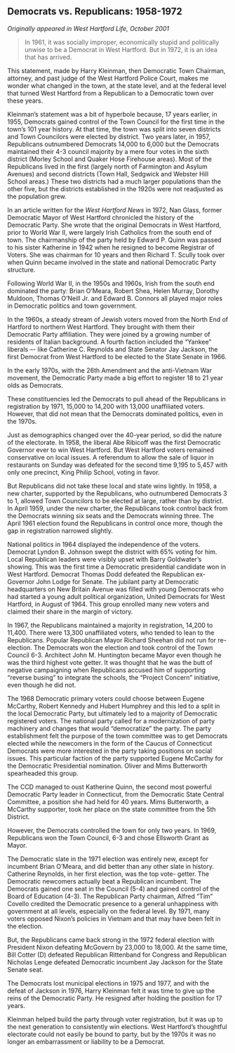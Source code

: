 ## Democrats vs. Republicans: 1958-1972 {-}

*Originally appeared in West Hartford Life, October 2001*

> In 1961, it was socially improper, economically stupid and politically unwise to be a Democrat in West Hartford. But in 1972, it is an idea that has arrived.

This statement, made by Harry Kleinman, then Democratic Town Chairman, attorney, and past judge of the West Hartford Police Court, makes me wonder what changed in the town, at the state level, and at the federal level that turned West Hartford from a Republican to a Democratic town over these years.

Kleinman’s statement was a bit of hyperbole because, 17 years earlier, in 1955, Democrats gained control of the Town Council for the first time in the town’s 101 year history. At that time, the town was split into seven districts and Town Councilors were elected by district. Two years later, in 1957, Republicans outnumbered Democrats 14,000 to 6,000 but the Democrats maintained their 4-3 council majority by a mere four votes in the sixth district (Morley School and Quaker Hose Firehouse areas). Most of the Republicans lived in the first (largely north of Farmington and Asylum Avenues) and second districts (Town Hall, Sedgwick and Webster Hill School areas.) These two districts had a much larger populations than the other five, but the districts established in the 1920s were not readjusted as the population grew.

In an article written for the *West Hartford News* in 1972, Nan Glass, former Democratic Mayor of West Hartford chronicled the history of the Democratic Party. She wrote that the original Democrats in West Hartford, prior to World War II, were largely Irish Catholics from the south end of town. The chairmanship of the party held by Edward P. Quinn was passed to his sister Katherine in 1942 when he resigned to become Registrar of Voters. She was chairman for 10 years and then Richard T. Scully took over when Quinn became involved in the state and national Democratic Party structure.

Following World War II, in the 1950s and 1960s, Irish from the south end dominated the party: Brian O’Meara, Robert Shea, Helen Murray, Dorothy Muldoon, Thomas O’Neill Jr. and Edward B. Connors all played major roles in Democratic politics and town government.

In the 1960s, a steady stream of Jewish voters moved from the North End of Hartford to northern West Hartford. They brought with them their Democratic Party affiliation. They were joined by a growing number of residents of Italian background. A fourth faction included the “Yankee” liberals –- like Catherine C. Reynolds and State Senator Jay Jackson, the first Democrat from West Hartford to be elected to the State Senate in 1966.

In the early 1970s, with the 26th Amendment and the anti-Vietnam War movement, the Democratic Party made a big effort to register 18 to 21 year olds as Democrats.

These constituencies led the Democrats to pull ahead of the Republicans in registration by 1971, 15,000 to 14,200 with 13,000 unaffiliated voters. However, that did not mean that the Democrats dominated politics, even in the 1970s.

Just as demographics changed over the 40-year period, so did the nature of the electorate. In 1958, the liberal Abe Ribicoff was the first Democratic Governor ever to win West Hartford. But West Hartford voters remained conservative on local issues. A referendum to allow the sale of liquor in restaurants on Sunday was defeated for the second time 9,195 to 5,457 with only one precinct, King Philip School, voting in favor.

But Republicans did not take these local and state wins lightly. In 1958, a new charter, supported by the Republicans, who outnumbered Democrats 3 to 1, allowed Town Councilors to be elected at large, rather than by district. In April 1959, under the new charter, the Republicans took control back from the Democrats winning six seats and the Democrats winning three. The April 1961 election found the Republicans in control once more, though the gap in registration narrowed slightly.

National politics in 1964 displayed the independence of the voters. Democrat Lyndon B. Johnson swept the district with 65% voting for him. Local Republican leaders were visibly upset with Barry Goldwater’s showing. This was the first time a Democratic presidential candidate won in West Hartford. Democrat Thomas Dodd defeated the Republican ex-Governor John Lodge for Senate. The jubilant party at Democratic headquarters on New Britain Avenue was filled with young Democrats who had started a young adult political organization, United Democrats for West Hartford, in August of 1964. This group enrolled many new voters and claimed their share in the margin of victory.

In 1967, the Republicans maintained a majority in registration, 14,200 to 11,400. There were 13,300 unaffiliated voters, who tended to lean to the Republicans. Popular Republican Mayor Richard Sheehan did not run for re-election. The Democrats won the election and took control of the Town Council 6-3. Architect John M. Huntington became Mayor even though he was the third highest vote getter. It was thought that he was the butt of negative campaigning when Republicans accused him of supporting “reverse busing” to integrate the schools, the “Project Concern” initiative, even though he did not.

The 1968 Democratic primary voters could choose between Eugene McCarthy, Robert Kennedy and Hubert Humphrey and this led to a split in the local Democratic Party, but ultimately led to a majority of Democratic registered voters. The national party called for a modernization of party machinery and changes that would “democratize” the party. The party establishment felt the purpose of the town committee was to get Democrats elected while the newcomers in the form of the Caucus of Connecticut Democrats were more interested in the party taking positions on social issues. This particular faction of the party supported Eugene McCarthy for the Democratic Presidential nomination. Oliver and Mims Butterworth spearheaded this group.

The CCD managed to oust Katherine Quinn, the second most powerful Democratic Party leader in Connecticut, from the Democratic State Central Committee, a position she had held for 40 years. Mims Butterworth, a McCarthy supporter, took her place on the state committee from the 5th District.

However, the Democrats controlled the town for only two years. In 1969, Republicans won the Town Council, 6-3 and chose Ellsworth Grant as Mayor.

The Democratic slate in the 1971 election was entirely new, except for incumbent Brian O’Meara, and did better than any other slate in history. Catherine Reynolds, in her first election, was the top vote- getter. The Democratic newcomers actually beat a Republican incumbent. The Democrats gained one seat in the Council (5-4) and gained control of the Board of Education (4-3). The Republican Party chairman, Alfred ”Tim” Covello credited the Democratic presence to a general unhappiness with government at all levels, especially on the federal level. By 1971, many voters opposed Nixon’s policies in Vietnam and that may have been felt in the election.

But, the Republicans came back strong in the 1972 federal election with President Nixon defeating McGovern by 23,000 to 18,000. At the same time, Bill Cotter (D) defeated Republican Rittenband for Congress and Republican Nicholas Lenge defeated Democratic incumbent Jay Jackson for the State Senate seat.

The Democrats lost municipal elections in 1975 and 1977, and with the defeat of Jackson in 1976, Harry Kleinman felt it was time to give up the reins of the Democratic Party. He resigned after holding the position for 17 years.

Kleinman helped build the party through voter registration, but it was up to the next generation to consistently win elections. West Hartford’s thoughtful electorate could not easily be bound to party, but by the 1970s it was no longer an embarrassment or liability to be a Democrat.
